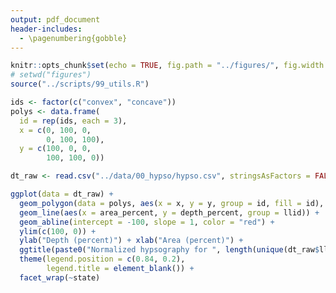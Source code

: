 ```yaml
---
output: pdf_document
header-includes: 
  - \pagenumbering{gobble}
---
```


```r
knitr::opts_chunk$set(echo = TRUE, fig.path = "../figures/", fig.width = 6.5, fig.height = 4.5)
# setwd("figures")
source("../scripts/99_utils.R")
```

```r

ids <- factor(c("convex", "concave"))
polys <- data.frame(
  id = rep(ids, each = 3),
  x = c(0, 100, 0, 
        0, 100, 100), 
  y = c(100, 0, 0, 
        100, 100, 0))

dt_raw <- read.csv("../data/00_hypso/hypso.csv", stringsAsFactors = FALSE)

ggplot(data = dt_raw) +
  geom_polygon(data = polys, aes(x = x, y = y, group = id, fill = id), alpha = 0.2) +
  geom_line(aes(x = area_percent, y = depth_percent, group = llid)) +
  geom_abline(intercept = -100, slope = 1, color = "red") +
  ylim(c(100, 0)) +
  ylab("Depth (percent)") + xlab("Area (percent)") + 
  ggtitle(paste0("Normalized hypsography for ", length(unique(dt_raw$llid)), " lakes")) + 
  theme(legend.position = c(0.84, 0.2), 
        legend.title = element_blank()) +
  facet_wrap(~state)

```

